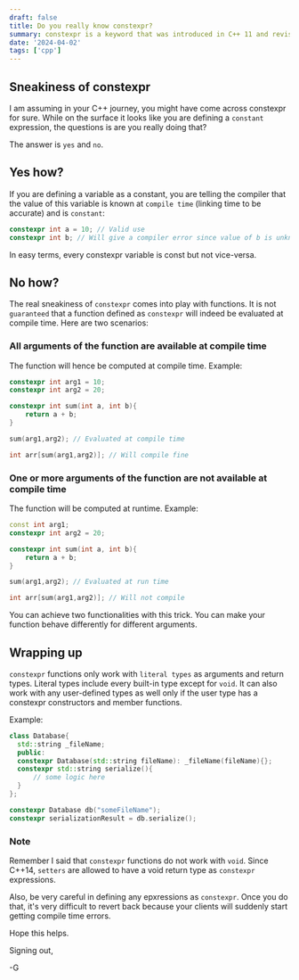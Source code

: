 ```yaml
---
draft: false
title: Do you really know constexpr?
summary: constexpr is a keyword that was introduced in C++ 11 and revised in C++14. It is extremely versatile and it is a good practice to incorporate it in a lot of situations.
date: '2024-04-02'
tags: ['cpp']
---
```


## Sneakiness of constexpr

I am assuming in your C++ journey, you might have come across constexpr for sure. While on the surface it looks like you are defining a `constant` expression, the questions is are you really doing that?

The answer is `yes` and `no`.

## Yes how?

If you are defining a variable as a constant, you are telling the compiler that the value of this variable is known at `compile time` (linking time to be accurate) and is `constant`:

```cpp
constexpr int a = 10; // Valid use
constexpr int b; // Will give a compiler error since value of b is unknown
```

In easy terms, every constexpr variable is const but not vice-versa.

## No how?

The real sneakiness of `constexpr` comes into play with functions. It is not `guaranteed` that a function defined as `constexpr` will indeed be evaluated at compile time. Here are two scenarios:

### All arguments of the function are available at compile time

The function will hence be computed at compile time. Example:

```cpp
constexpr int arg1 = 10;
constexpr int arg2 = 20;

constexpr int sum(int a, int b){
    return a + b;
}

sum(arg1,arg2); // Evaluated at compile time

int arr[sum(arg1,arg2)]; // Will compile fine
```

### One or more arguments of the function are not available at compile time

The function will be computed at runtime. Example:

```cpp
const int arg1;
constexpr int arg2 = 20;

constexpr int sum(int a, int b){
    return a + b;
}

sum(arg1,arg2); // Evaluated at run time

int arr[sum(arg1,arg2)]; // Will not compile
```

You can achieve two functionalities with this trick. You can make your function behave differently for different arguments.

## Wrapping up

`constexpr` functions only work with `literal types` as arguments and return types. Literal types include every built-in type except for `void`. It can also work with any user-defined types as well only if the user type has a constexpr constructors and member functions.

Example:

```cpp
class Database{
  std::string _fileName;
  public:
  constexpr Database(std::string fileName): _fileName(fileName){};
  constexpr std::string serialize(){
      // some logic here
  }
};

constexpr Database db("someFileName");
constexpr serializationResult = db.serialize();
```

### Note

Remember I said that `constexpr` functions do not work with `void`. Since C++14, `setters` are allowed to have a void return type as `constexpr` expressions.

Also, be very careful in defining any epxressions as `constexpr`. Once you do that, it's very difficult to revert back because your clients will suddenly start getting compile time errors.

Hope this helps.

Signing out,

-G
